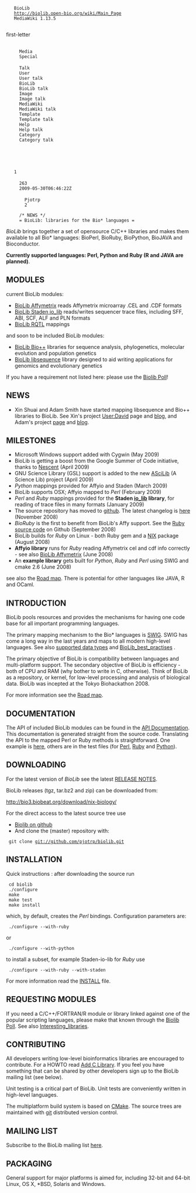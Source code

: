 <mediawiki xmlns="http://www.mediawiki.org/xml/export-0.3/" xmlns:xsi="http://www.w3.org/2001/XMLSchema-instance" xsi:schemaLocation="http://www.mediawiki.org/xml/export-0.3/ http://www.mediawiki.org/xml/export-0.3.xsd" version="0.3" xml:lang="en">
  <siteinfo>
    <sitename>BioLib</sitename>
    <base>http://biolib.open-bio.org/wiki/Main_Page</base>
    <generator>MediaWiki 1.13.5</generator>
    <case>first-letter</case>
      <namespaces>
      <namespace key="-2">Media</namespace>
      <namespace key="-1">Special</namespace>
      <namespace key="0" />
      <namespace key="1">Talk</namespace>
      <namespace key="2">User</namespace>
      <namespace key="3">User talk</namespace>
      <namespace key="4">BioLib</namespace>
      <namespace key="5">BioLib talk</namespace>
      <namespace key="6">Image</namespace>
      <namespace key="7">Image talk</namespace>
      <namespace key="8">MediaWiki</namespace>
      <namespace key="9">MediaWiki talk</namespace>
      <namespace key="10">Template</namespace>
      <namespace key="11">Template talk</namespace>
      <namespace key="12">Help</namespace>
      <namespace key="13">Help talk</namespace>
      <namespace key="14">Category</namespace>
      <namespace key="15">Category talk</namespace>
    </namespaces>
  </siteinfo>
  <page>
    <title>Main Page</title>
    <id>1</id>
    <revision>
      <id>263</id>
      <timestamp>2009-05-30T06:46:22Z</timestamp>
      <contributor>
        <username>Pjotrp</username>
        <id>2</id>
      </contributor>
      <comment>/* NEWS */</comment>
      <text xml:space="preserve">= BioLib: libraries for the Bio* languages =

''BioLib'' brings together a set of opensource C/C++ libraries and makes them available to all Bio* languages: BioPerl,
BioRuby, BioPython, BioJAVA and Bioconductor. 

'''Currently supported languages: Perl, Python and Ruby (R and JAVA are planned)'''.

== MODULES ==

current BioLib modules:

* [[BioLib Affymetrix]] reads Affymetrix microarray .CEL and .CDF formats
* [[BioLib Staden io_lib]] reads/writes sequencer trace files, including SFF, ABI, SCF, ALF and PLN formats
* [[BioLib RQTL]] mappings

and soon to be included BioLib modules:

* [[BioLib Bio++]] libraries for sequence analysis, phylogenetics, molecular evolution and population genetics
* [[BioLib libsequence]] library designed to aid writing applications for genomics and evolutionary genetics 

If you have a requirement not listed here: please use the [[Biolib Poll]]!

== NEWS ==

* Xin Shuai and Adam Smith have started mapping libsequence and Bio++ libraries to BioLib. See Xin's project [[User:David]] page and [http://gsoc-biolib-libsequence.blogspot.com/ blog], and Adam's project [https://www.nescent.org/wg_phyloinformatics/PhyloSoC:Mapping_the_Bio%2B%2B_Phylogenetics_toolkit_to_R/BioConductor_and_BioJAVA_using_BioLib page] and [http://gsoc-biopp.blogspot.com/ blog].

== MILESTONES ==

* Microsoft Windows support added with Cygwin (May 2009)
* BioLib is getting a boost from the Google Summer of Code initiative, thanks to [https://www.nescent.org/wg_phyloinformatics/Phyloinformatics_Summer_of_Code_2009 Nescent] (April 2009)
* GNU Science Library (GSL) support is added to the new [[ASciLib]] (A Science Lib) project (April 2009)
* ''Python'' mappings provided for Affyio and Staden (March 2009)
* BioLib supports OSX; Affyio mapped to ''Perl'' (February 2009)
* ''Perl'' and ''Ruby'' mappings provided for the '''Staden [http://sourceforge.net/projects/staden/ io_lib] library''', for reading of trace files in many formats (January 2009)
* The source repository has moved to [http://github.com/pjotrp/biolib/ github]. The latest changelog is [http://github.com/pjotrp/biolib/commits/master here] (November 2008)
* ''BioRuby'' is the first to benefit from BioLib's Affy support. See the [http://github.com/pjotrp/bioruby/tree/master/lib/bio/db/microarray/affymetrix Ruby source code] on Github (September 2008)
* BioLib builds for ''Ruby'' on Linux - both Ruby gem and a [[NIX]] package (August 2008)
* '''Affyio library''' runs for ''Ruby'' reading Affymetrix cel and cdf info correctly - see also [[BioLib Affymetrix]] (June 2008)
* An '''example library''' gets built for ''Python'', ''Ruby'' and ''Perl'' using SWIG and cmake 2.6 (June 2008)

see also the [[Road map]]. There is potential for other languages like JAVA, R and OCaml.

== INTRODUCTION ==

BioLib pools resources and provides the mechanisms for having one code
base for all important programming languages.

The primary mapping mechanism to the Bio* languages is [[SWIG]]. SWIG has
come a long way in the last years and maps to all modern high-level
languages. See also [[supported data types]] and [[BioLib_best_practises]] .

The primary objective of BioLib is compatibility between languages and
multi-platform support. The secondary objective of BioLib is
efficiency - both of CPU and RAM (why bother to write in C,
otherwise).  Think of BioLib as a repository, or kernel, for low-level processing and
analysis of biological data. BioLib was incepted at the 
Tokyo Biohackathon 2008.

For more information see the [[Road map]].

== DOCUMENTATION ==

The API of included BioLib modules can be found in the [http://thebird.nl/apidoc/biolib/index.html API Documentation]. This documentation is generated straight from the source code. Translating the API to the mapped Perl or Ruby methods is straightforward. One example is [http://thebird.nl/apidoc/biolib/index.html here], others are in the test files (for [http://github.com/pjotrp/biolib/tree/master/src/mappings/swig/perl/test Perl], [http://github.com/pjotrp/biolib/tree/master/src/mappings/swig/ruby/test Ruby] and
[http://github.com/pjotrp/biolib/tree/master/src/mappings/swig/python/test Python]).

== DOWNLOADING ==

For the latest version of ''BioLib'' see the latest [http://github.com/pjotrp/biolib/tree/master%2Fdoc%2FRELEASE_NOTES.txt?raw=true RELEASE NOTES].

BioLib releases (tgz, tar.bz2 and zip) can be downloaded from:

http://bio3.biobeat.org/download/nix-biology/

For the direct access to the latest source tree use

* [http://github.com/pjotrp/biolib/tree/master Biolib on github]
* And clone the (master) repository with:

  git clone git://github.com/pjotrp/biolib.git

== INSTALLATION ==


Quick instructions : after downloading the source run

  cd biolib
  ./configure
  make
  make test
  make install

which, by default, creates the ''Perl'' bindings. Configuration parameters are:

  ./configure --with-ruby

or

  ./configure --with-python

to install a subset, for example Staden-io-lib for ''Ruby'' use

  ./configure --with-ruby --with-staden

For more information read the [http://github.com/pjotrp/biolib/tree/master/INSTALL INSTALL] file.

== REQUESTING MODULES ==

If you need a C/C++/FORTRAN/R module or library linked against one of the popular scripting languages, please make that known through the [[Biolib Poll]]. See also [[Interesting_libraries]].

== CONTRIBUTING ==

All developers writing low-level bioinformatics libraries are
encouraged to contribute. For a HOWTO read [[Add C Library]]. If you feel you have something that can be
shared by other developers sign up to the BioLib mailing list (see below).

Unit testing is a critical part of BioLib. Unit tests are conveniently
written in high-level languages.

The multiplatform build system is based on [[CMake]]. The source trees are
maintained with [http://git.or.cz/ git] distributed version control.

== MAILING LIST ==

Subscribe to the BioLib mailing list [http://lists.open-bio.org/mailman/listinfo/biolib-dev here].

== PACKAGING ==

General support for major platforms is aimed for, including 32-bit and 64-bit Linux, OS X, *BSD, Solaris and Windows.</text>
    </revision>
  </page>
</mediawiki>
